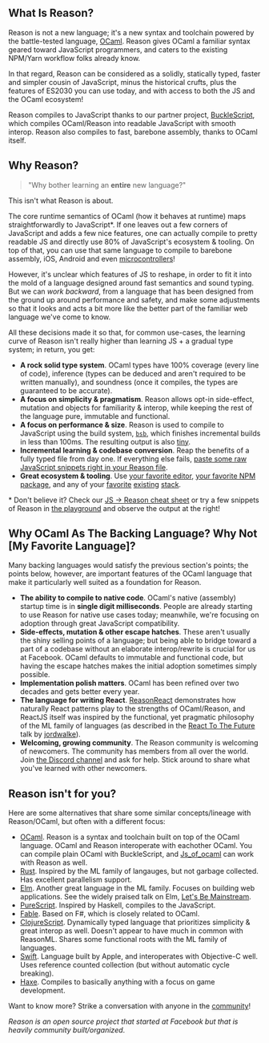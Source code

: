 
## What Is Reason?

Reason is not a new language; it's a new syntax and toolchain powered by the battle-tested language, [OCaml](http://ocaml.org). Reason gives OCaml a familiar syntax geared toward JavaScript programmers, and caters to the existing NPM/Yarn workflow folks already know.

In that regard, Reason can be considered as a solidly, statically typed, faster and simpler cousin of JavaScript, minus the historical crufts, plus the features of ES2030 you can use today, and with access to both the JS and the OCaml ecosystem!

Reason compiles to JavaScript thanks to our partner project, [BuckleScript](https://bucklescript.github.io), which compiles OCaml/Reason into readable JavaScript with smooth interop. Reason also compiles to fast, barebone assembly, thanks to OCaml itself.

## Why Reason?

> "Why bother learning an **entire** new language?"

This isn't what Reason is about.

The core runtime semantics of OCaml (how it behaves at runtime) maps straightforwardly to JavaScript\*. If one leaves out a few corners of JavaScript and adds a few nice features, one can actually compile to pretty readable JS and directly use 80% of JavaScript's ecosystem & tooling. On top of that, you can use that same language to compile to barebone assembly, iOS, Android and even [microcontrollers](http://www.algo-prog.info/ocapic/web/index.php?id=ocapic)!

However, it's unclear which features of JS to reshape, in order to fit it into the mold of a language designed around fast semantics and sound typing. But we can _work backward_, from a language that has been designed from the ground up around performance and safety, and make some adjustments so that it looks and acts a bit more like the better part of the familiar web language we've come to know.

All these decisions made it so that, for common use-cases, the learning curve of Reason isn't really higher than learning JS + a gradual type system; in return, you get:

- **A rock solid type system**. OCaml types have 100% coverage (every line of code), inference (types can be deduced and aren't required to be written manually), and soundness (once it compiles, the types are guaranteed to be accurate).
- **A focus on simplicity & pragmatism**. Reason allows opt-in side-effect, mutation and objects for familiarity & interop, while keeping the rest of the language pure, immutable and functional.
- **A focus on performance & size**. Reason is used to compile to JavaScript using the build system, [`bsb`](https://bucklescript.github.io/docs/en/build-overview.html), which finishes incremental builds in less than 100ms. The resulting output is also [tiny](https://twitter.com/bobzhang1988/status/827562467148623875).
- **Incremental learning & codebase conversion**. Reap the benefits of a fully typed file from day one. If everything else fails, [paste some raw JavaScript snippets right in your Reason file](interop.md).
- **Great ecosystem & tooling**. Use [your favorite editor](editor-plugins.md), [your favorite NPM package](libraries.md), and any of your [favorite](https://github.com/reasonml/reason-react) [existing](https://github.com/reasonml-community/bs-jest) [stack](https://webpack.js.org).

\* Don't believe it? Check our [JS -> Reason cheat sheet](syntax-cheatsheet.md) or try a few snippets of Reason in [the playground](/try.html) and observe the output at the right!

## Why OCaml As The Backing Language? Why Not [My Favorite Language]?

Many backing languages would satisfy the previous section's points; the points below, however, are important features of the OCaml language that make it particularly well suited as a foundation for Reason.

- **The ability to compile to native code**. OCaml's native (assembly) startup time is in **single digit milliseconds**. People are already starting to use Reason for native use cases today; meanwhile, we're focusing on adoption through great JavaScript compatibility.
- **Side-effects, mutation & other escape hatches**. These aren't usually the shiny selling points of a language; but being able to bridge toward a part of a codebase without an elaborate interop/rewrite is crucial for us at Facebook. OCaml defaults to immutable and functional code, but having the escape hatches makes the initial adoption sometimes simply possible.
- **Implementation polish matters**. OCaml has been refined over two decades and gets better every year.
- **The language for writing React**. [ReasonReact](//reasonml.github.io/reason-react/) demonstrates how naturally React patterns play to the strengths of OCaml/Reason, and ReactJS itself was inspired by the functional, yet pragmatic philosophy of the ML family of languages (as described in the [React To The Future](https://www.youtube.com/watch?v=5fG_lyNuEAw) talk by [jordwalke](https://twitter.com/jordwalke)).
- **Welcoming, growing community**. The Reason community is welcoming of newcomers. The community has members from all over the world. Join [the Discord channel](https://discord.gg/reasonml) and ask for help. Stick around to share what you've learned with other newcomers.

## Reason isn't for you?

Here are some alternatives that share some similar concepts/lineage with Reason/OCaml, but often with a different focus:

- [OCaml](http://ocaml.org). Reason is a syntax and toolchain built on top of the OCaml language. OCaml and Reason interoperate with eachother OCaml. You can compile plain OCaml with BuckleScript, and [Js_of_ocaml](http://ocsigen.org/js_of_ocaml/) can work with Reason as well.
- [Rust](http://rust-lang.org). Inspired by the ML family of langauges, but not garbage collected. Has excellent parallelism support.
- [Elm](http://elm-lang.org). Another great language in the ML family. Focuses on building web applications. See the widely praised talk on Elm, [Let's Be Mainstream](https://www.youtube.com/watch?v=oYk8CKH7OhE).
- [PureScript](http://www.purescript.org). Inspired by Haskell, compiles to the JavaScript.
- [Fable](http://fable.io/). Based on F#, which is closely related to OCaml.
- [ClojureScript](https://clojurescript.org). Dynamically typed language that prioritizes simplicity & great interop as well. Doesn't appear to have much in common with ReasonML. Shares some functional roots with the ML family of languages.
- [Swift](https://www.apple.com/swift/). Language built by Apple, and interoperates with Objective-C well. Uses reference counted collection (but without automatic cycle breaking).
- [Haxe](https://haxe.org). Compiles to basically anything with a focus on game development.

Want to know more? Strike a conversation with anyone in the [community](community.md)!

_Reason is an open source project that started at Facebook but that is heavily community built/organized_.
